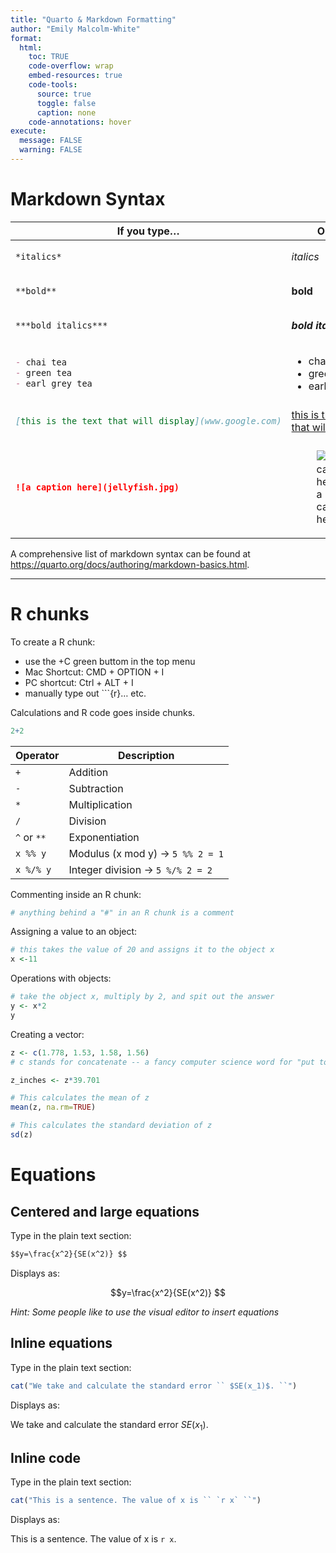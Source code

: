 ```yaml
---
title: "Quarto & Markdown Formatting"
author: "Emily Malcolm-White"
format:
  html: 
    toc: TRUE
    code-overflow: wrap
    embed-resources: true
    code-tools:
      source: true
      toggle: false
      caption: none
    code-annotations: hover
execute: 
  message: FALSE
  warning: FALSE
---
```





# Markdown Syntax

+------------------------------------------------------+------------------------------------------------------+
| If you type...                                       | Output                                               |
+======================================================+======================================================+
| ``` markdown                                         | *italics*                                            |
| *italics*                                            |                                                      |
| ```                                                  |                                                      |
+------------------------------------------------------+------------------------------------------------------+
| ``` markdown                                         | **bold**                                             |
| **bold**                                             |                                                      |
| ```                                                  |                                                      |
+------------------------------------------------------+------------------------------------------------------+
| ``` markdown                                         | ***bold italics***                                   |
| ***bold italics***                                   |                                                      |
| ```                                                  |                                                      |
+------------------------------------------------------+------------------------------------------------------+
| ``` markdown                                         | -   chai tea                                         |
| - chai tea                                           | -   green tea                                        |
| - green tea                                          | -   earl grey tea                                    |
| - earl grey tea                                      |                                                      |
| ```                                                  |                                                      |
+------------------------------------------------------+------------------------------------------------------+
| ``` markdown                                         | [this is the text that will display](www.google.com) |
| [this is the text that will display](www.google.com) |                                                      |
| ```                                                  |                                                      |
+------------------------------------------------------+------------------------------------------------------+
| ``` markdown                                         | ![a caption here](images/jellyfish.jpeg)             | 
| ![a caption here](jellyfish.jpg)                     |                                                      |
| ```                                                  |                                                      |
+------------------------------------------------------+------------------------------------------------------+

::: {.callout-tip}
A comprehensive list of markdown syntax can be found at [https://quarto.org/docs/authoring/markdown-basics.html](https://quarto.org/docs/authoring/markdown-basics.html). 
:::

------------------------------------------------------------------------

# R chunks

:::{.callout-tip}
To create a R chunk:

- use the +C green buttom in the top menu
- Mac Shortcut: CMD + OPTION + I 
- PC shortcut: Ctrl + ALT + I
- manually type out ```{r}... etc. 

:::


Calculations and R code goes inside chunks. 

```r
2+2
```


| Operator  | Description                          |
|-----------|--------------------------------------|
| `+`       | Addition                            |
| `-`       | Subtraction                         |
| `*`       | Multiplication                      |
| `/`       | Division                            |
| `^` or `**` | Exponentiation                     |
| `x %% y`  | Modulus (x mod y) → `5 %% 2 = 1`    |
| `x %/% y` | Integer division → `5 %/% 2 = 2`    |


Commenting inside an R chunk: 

```r
# anything behind a "#" in an R chunk is a comment
```

Assigning a value to an object: 

```r
# this takes the value of 20 and assigns it to the object x
x <-11
```

Operations with objects: 

```r
# take the object x, multiply by 2, and spit out the answer
y <- x*2
y
```

Creating a vector: 

```r
z <- c(1.778, 1.53, 1.58, 1.56)
# c stands for concatenate -- a fancy computer science word for "put together"

z_inches <- z*39.701

# This calculates the mean of z
mean(z, na.rm=TRUE)

# This calculates the standard deviation of z
sd(z)
```

# Equations

## Centered and large equations

Type in the plain text section: 

``` markdown
$$y=\frac{x^2}{SE(x^2)} $$
```

Displays as: 

$$y=\frac{x^2}{SE(x^2)} $$

*Hint: Some people like to use the visual editor to insert equations*

## Inline equations


Type in the plain text section: 

```r
cat("We take and calculate the standard error `` $SE(x_1)$. ``")
```

Displays as: 

We take and calculate the standard error $SE(x_1)$.

## Inline code


Type in the plain text section: 

```r
cat("This is a sentence. The value of x is `` `r x` ``")
```

Displays as: 

This is a sentence. The value of x is `r x`.



